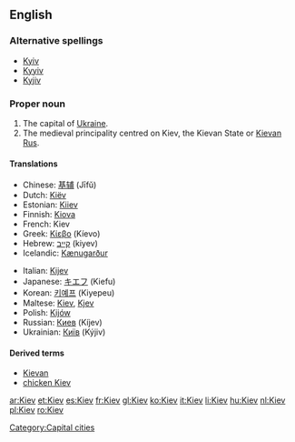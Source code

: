 ==English==

===Alternative spellings===
*[[Kyiv]]
*[[Kyyiv]]
*[[Kyjiv]]

===Proper noun===
{{wikipedia}}
{{en-proper noun}}

# The capital of [[Ukraine]].
# The medieval principality centred on Kiev, the Kievan State or [[Kievan Rus]].

====Translations====
{{trans-top|Ukrainian city}}
*Chinese: [[基辅]] (Jīfǔ)
*Dutch: [[Kiëv]]
*Estonian: [[Kiiev]]
*Finnish: [[Kiova]]
*French: Kiev
*Greek: [[Κίεβο]] (Kíevo) {{n}}
*Hebrew: [[קייב]] (kiyev)
*Icelandic: [[Kænugarður]] {{m}}
{{trans-mid}}
*Italian: [[Kijev]]
*Japanese: [[キエフ]] (Kiefu)
*Korean: [[키예프]] (Kiyepeu)
*Maltese: [[Kiev]], [[Kjev]]
*Polish: [[Kijów]] {{m}}
*Russian: [[Киев]] (Kíjev) {{m}}
*Ukrainian: [[Київ]] (Kýjiv) {{m}}
{{trans-bottom}}

====Derived terms====
*[[Kievan]]
*[[chicken Kiev]]

[[Category:Capital cities]]

[[ar:Kiev]]
[[et:Kiev]]
[[es:Kiev]]
[[fr:Kiev]]
[[gl:Kiev]]
[[ko:Kiev]]
[[it:Kiev]]
[[li:Kiev]]
[[hu:Kiev]]
[[nl:Kiev]]
[[pl:Kiev]]
[[ro:Kiev]]
